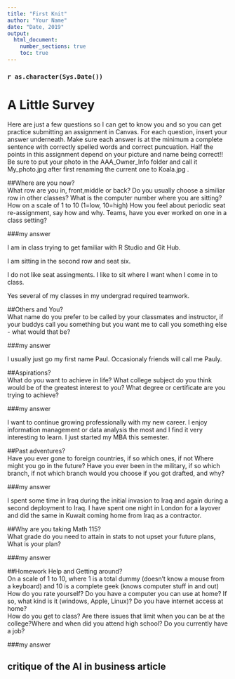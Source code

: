 ---
title: "First Knit"
author: "Your Name"
date: "Date, 2019"
output: 
  html_document:
    number_sections: true
    toc: true
---

### `r as.character(Sys.Date())`



# A Little Survey

Here are just a few questions so I can get to know you and so you can get practice submitting an assignment in Canvas.  For each question, insert your answer underneath. Make sure each answer is at the minimum a complete sentence with correctly spelled words and correct puncuation. Half the points in this assignment depend on your picture and name being correct!!  Be sure to put your photo in the AAA_Owner_Info folder and call it My_photo.jpg after first renaming the current one to Koala.jpg . 

##Where are you now?  
What row are you in, front,middle or back?  Do you usually choose a similiar row in other classes? What is the computer number where you are sitting?  How on a scale of 1 to 10 (1=low, 10=high) How you feel about periodic seat re-assignment, say how and why. Teams, have you ever worked on one in a class setting?  

###my answer     
  
I am in class trying to get familiar with R Studio and Git Hub.  

I am sitting in the second row and seat six.

I do not like seat assingments. I like to sit where I want when I come in to class.  

Yes several of my classes in my undergrad required teamwork.  
     


##Others and You?   
What name do you prefer to be called by your classmates and instructor, if your buddys call you something but you want me to call you something else - what would that be? 

###my answer     
  
I usually just go my first name Paul.  Occasionaly friends will call me Pauly.     
 




##Aspirations?   
What do you want to achieve in life?  What college subject do you think would be of the greatest interest to you? What degree or certificate are you trying to achieve?

###my answer     
  
I want to continue growing professionally with my new career.  I enjoy information management or data
analysis the most and I find it very interesting to learn.  I just started my MBA this semester.  
 




##Past adventures?  
Have you ever gone to foreign countries, if so which ones, if not Where might you go in the future?  Have you ever been in the military, if so which branch, if not which branch would you choose if you got drafted, and why?

###my answer     
  
I spent some time in Iraq during the initial invasion to Iraq and again during a second deployment to Iraq.
I have spent one night in London for a layover and did the same in Kuwait coming home from Iraq as a contractor. 
  




##Why are you taking Math 115?  
What grade do you need to attain in stats to not upset your future plans, What is your plan?
 

###my answer     
  
   
 





##Homework Help and Getting around?  
On a scale of 1 to 10, where 1 is a total dummy (doesn't know a mouse from a keyboard) and 10 is a complete geek (knows computer stuff in and out) How do you rate yourself?  Do you have a computer you can use at home? If so, what kind is it (windows, Apple, Linux)? Do you have internet access at home?  
How do you get to class? Are there issues that limit when you can be at the college?Where and when did you attend high school?  Do you currently have a job?

###my answer   
  
   
  


## critique of the AI in business article


